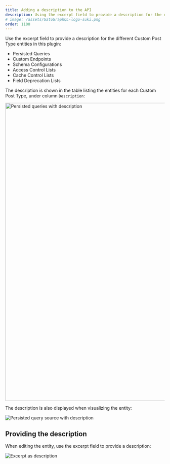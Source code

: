 ```yaml
---
title: Adding a description to the API
description: Using the excerpt field to provide a description for the different Custom Post Type entities in the Gato GraphQL plugin.
# image: /assets/GatoGraphQL-logo-suki.png
order: 1100
---
```


Use the excerpt field to provide a description for the different Custom Post Type entities in this plugin:

- Persisted Queries
- Custom Endpoints
- Schema Configurations
- Access Control Lists
- Cache Control Lists
- Field Deprecation Lists

The description is shown in the table listing the entities for each Custom Post Type, under column `Description`:

<Image
  src="/assets/guides/upstream/persisted-queries-page.png"
  width="1024"
  height="940"
  alt="Persisted queries with description"
  caption="Persisted queries with description"
/>

The description is also displayed when visualizing the entity:

![Persisted query source with description](/assets/guides/upstream/persisted-query-source.png "Persisted query source with description")

## Providing the description

When editing the entity, use the excerpt field to provide a description:

![Excerpt as description](/assets/guides/upstream/excerpt-as-description.png "Excerpt as description")
